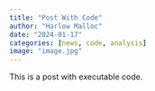 ```yaml
---
title: "Post With Code"
author: "Harlow Malloc"
date: "2024-01-17"
categories: [news, code, analysis]
image: "image.jpg"
---
```


This is a post with executable code.
